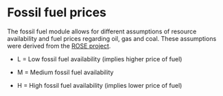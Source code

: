 # Fossil fuel prices

The fossil fuel module allows for different assumptions of resource availability and fuel prices regarding oil, gas and coal.
These assumptions were derived from the [ROSE project](http://www.rose-project.org). 

*  L = Low fossil fuel availability (implies higher price of fuel)  

*  M = Medium fossil fuel availability

*  H = High fossil fuel availability (implies lower price of fuel)


